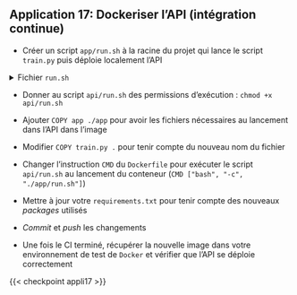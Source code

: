 ::: {.application}
## Application 17: Dockeriser l'API (intégration continue)

- Créer un script `app/run.sh` à la racine du projet qui lance le script `train.py` puis déploie localement l'API

<details>
<summary>Fichier `run.sh`</summary>

```.bash
#/bin/bash

python3 train.py
uvicorn app.api:app --reload --host "0.0.0.0" --port 5000
```
</details>

- Donner au script `api/run.sh` des permissions d'exécution : `chmod +x api/run.sh`

- Ajouter `COPY app ./app` pour avoir les fichiers nécessaires au lancement dans l'API dans l'image

- Modifier `COPY train.py .` pour tenir compte du nouveau nom du fichier

- Changer l'instruction `CMD` du `Dockerfile` pour exécuter le script `api/run.sh` au lancement du conteneur (`CMD ["bash", "-c", "./app/run.sh"]`)

- Mettre à jour votre `requirements.txt` pour tenir compte des nouveaux _packages_ utilisés

- *Commit* et *push* les changements

- Une fois le CI terminé, récupérer la nouvelle image dans votre environnement de test de `Docker` et vérifier que l'API se déploie correctement

:::


{{< checkpoint appli17 >}}
